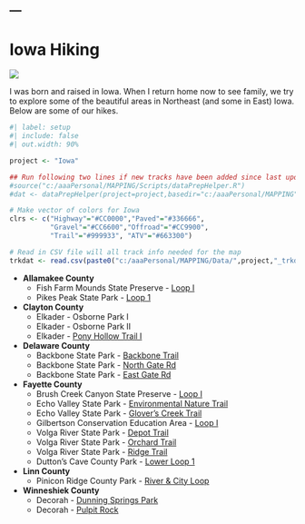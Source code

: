 ---
---

# Iowa Hiking
![](../../zresources/img/IAhiking1.webp){fig-align="center"}

I was born and raised in Iowa. When I return home now to see family, we try to explore some of the beautiful areas in Northeast (and some in East) Iowa. Below are some of our hikes.

```r
#| label: setup
#| include: false
#| out.width: 90%

project <- "Iowa"

## Run following two lines if new tracks have been added since last update
#source("c:/aaaPersonal/MAPPING/Scripts/dataPrepHelper.R")
#dat <- dataPrepHelper(project=project,basedir="c:/aaaPersonal/MAPPING")

# Make vector of colors for Iowa
clrs <- c("Highway"="#CC0000","Paved"="#336666",
          "Gravel"="#CC6600","Offroad"="#CC9900",
          "Trail"="#999933", "ATV"="#663300")

# Read in CSV file will all track info needed for the map
trkdat <- read.csv(paste0("c:/aaaPersonal/MAPPING/Data/",project,"_trkdat.csv"))
```

- **Allamakee County**
  - Fish Farm Mounds State Preserve - [Loop I](IA Fish Farm Mounds.html)
  - Pikes Peak State Park - [Loop 1](IA Pikes_Peak_I.html)

- **Clayton County**
  - Elkader - Osborne Park I
  - Elkader - Osborne Park II
  - Elkader - [Pony Hollow Trail I](IA Pony Hollow Trail.html)

- **Delaware County**
  - Backbone State Park - [Backbone Trail](IA BBSP_Backbone.html)
  - Backbone State Park - [North Gate Rd](IA BBSP_North Gate Road.html)
  - Backbone State Park - [East Gate Rd](IA BBSP_East Gate Road.html)

- **Fayette County**
  - Brush Creek Canyon State Preserve - [Loop I](IA Brush Creek Canyon.html)
  - Echo Valley State Park - [Environmental Nature Trail](IA Echo Valley Environmental Nature Trail.html)
  - Echo Valley State Park - [Glover's Creek Trail](IA Glovers.html)
  - Gilbertson Conservation Education Area - [Loop I](IA Gilbertson I,html)
  - Volga River State Park - [Depot Trail](IA Volga Depot.html)
  - Volga River State Park - [Orchard Trail](IA Volga Orchard.html)
  - Volga River State Park - [Ridge Trail](IA Volga Ridge.html)
  - Dutton's Cave County Park - [Lower Loop 1](IA Duttons Lower.html)
  
- **Linn County**
  - Pinicon Ridge County Park - [River & City Loop](IA Pinicon1.html)

- **Winneshiek County**
  - Decorah - [Dunning Springs Park](IA Dunning Springs.html)
  - Decorah - [Pulpit Rock](IA Pulpit Rock.html)
